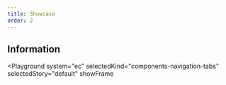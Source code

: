```yaml
---
title: Showcase
order: 2
---
```



## Information

<Playground
  system="ec"
  selectedKind="components-navigation-tabs"
  selectedStory="default"
  showFrame
>
  <Html markup={tabs} />
</Playground>
